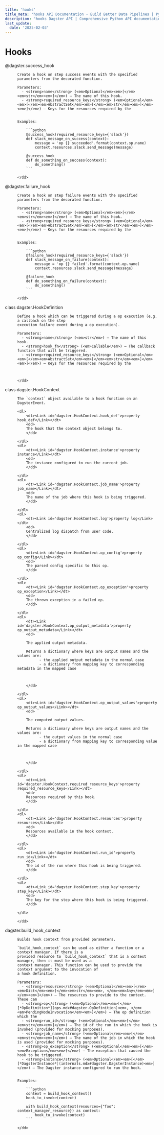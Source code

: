 ```yaml
---
title: 'hooks'
title_meta: 'hooks API Documentation - Build Better Data Pipelines | Python Reference Documentation for Dagster'
description: 'hooks Dagster API | Comprehensive Python API documentation for Dagster, the data orchestration platform. Learn how to build, test, and maintain data pipelines with our detailed guides and examples.'
last_update:
  date: '2025-02-03'
---
```


<div class="section" id="hooks">

# Hooks

<dl>
    <dt><Link id='dagster.success_hook'>@dagster.success_hook</Link></dt>
    <dd>

    Create a hook on step success events with the specified parameters from the decorated function.

    Parameters: 
      - <strong>name</strong> (<em>Optional</em><em>[</em><em>str</em><em>]</em>) – The name of this hook.
      - <strong>required_resource_keys</strong> (<em>Optional</em><em>[</em><em>AbstractSet</em><em>[</em><em>str</em><em>]</em><em>]</em>) – Keys for the resources required by the


    Examples:

        ```python
        @success_hook(required_resource_keys={'slack'})
        def slack_message_on_success(context):
            message = 'op {} succeeded'.format(context.op.name)
            context.resources.slack.send_message(message)

        @success_hook
        def do_something_on_success(context):
            do_something()
        ```

    </dd>

</dl>
<dl>
    <dt><Link id='dagster.failure_hook'>@dagster.failure_hook</Link></dt>
    <dd>

    Create a hook on step failure events with the specified parameters from the decorated function.

    Parameters: 
      - <strong>name</strong> (<em>Optional</em><em>[</em><em>str</em><em>]</em>) – The name of this hook.
      - <strong>required_resource_keys</strong> (<em>Optional</em><em>[</em><em>AbstractSet</em><em>[</em><em>str</em><em>]</em><em>]</em>) – Keys for the resources required by the


    Examples:

        ```python
        @failure_hook(required_resource_keys={'slack'})
        def slack_message_on_failure(context):
            message = 'op {} failed'.format(context.op.name)
            context.resources.slack.send_message(message)

        @failure_hook
        def do_something_on_failure(context):
            do_something()
        ```

    </dd>

</dl>
<dl>
    <dt><Link id='dagster.HookDefinition'>class dagster.HookDefinition</Link></dt>
    <dd>

    Define a hook which can be triggered during a op execution (e.g. a callback on the step
    execution failure event during a op execution).

    Parameters: 
      - <strong>name</strong> (<em>str</em>) – The name of this hook.
      - <strong>hook_fn</strong> (<em>Callable</em>) – The callback function that will be triggered.
      - <strong>required_resource_keys</strong> (<em>Optional</em><em>[</em><em>AbstractSet</em><em>[</em><em>str</em><em>]</em><em>]</em>) – Keys for the resources required by the



    </dd>

</dl>
<dl>
    <dt><Link id='dagster.HookContext'>class dagster.HookContext</Link></dt>
    <dd>

    The `context` object available to a hook function on an DagsterEvent.

    <dl>
        <dt><Link id='dagster.HookContext.hook_def'>property hook_def</Link></dt>
        <dd>
        The hook that the context object belongs to.
        </dd>

    </dl>
    <dl>
        <dt><Link id='dagster.HookContext.instance'>property instance</Link></dt>
        <dd>
        The instance configured to run the current job.
        </dd>

    </dl>
    <dl>
        <dt><Link id='dagster.HookContext.job_name'>property job_name</Link></dt>
        <dd>
        The name of the job where this hook is being triggered.
        </dd>

    </dl>
    <dl>
        <dt><Link id='dagster.HookContext.log'>property log</Link></dt>
        <dd>
        Centralized log dispatch from user code.
        </dd>

    </dl>
    <dl>
        <dt><Link id='dagster.HookContext.op_config'>property op_config</Link></dt>
        <dd>
        The parsed config specific to this op.
        </dd>

    </dl>
    <dl>
        <dt><Link id='dagster.HookContext.op_exception'>property op_exception</Link></dt>
        <dd>
        The thrown exception in a failed op.
        </dd>

    </dl>
    <dl>
        <dt><Link id='dagster.HookContext.op_output_metadata'>property op_output_metadata</Link></dt>
        <dd>

        The applied output metadata.

        Returns a dictionary where keys are output names and the values are:
              - the applied output metadata in the normal case
              - a dictionary from mapping key to corresponding metadata in the mapped case



        </dd>

    </dl>
    <dl>
        <dt><Link id='dagster.HookContext.op_output_values'>property op_output_values</Link></dt>
        <dd>

        The computed output values.

        Returns a dictionary where keys are output names and the values are:
              - the output values in the normal case
              - a dictionary from mapping key to corresponding value in the mapped case



        </dd>

    </dl>
    <dl>
        <dt><Link id='dagster.HookContext.required_resource_keys'>property required_resource_keys</Link></dt>
        <dd>
        Resources required by this hook.
        </dd>

    </dl>
    <dl>
        <dt><Link id='dagster.HookContext.resources'>property resources</Link></dt>
        <dd>
        Resources available in the hook context.
        </dd>

    </dl>
    <dl>
        <dt><Link id='dagster.HookContext.run_id'>property run_id</Link></dt>
        <dd>
        The id of the run where this hook is being triggered.
        </dd>

    </dl>
    <dl>
        <dt><Link id='dagster.HookContext.step_key'>property step_key</Link></dt>
        <dd>
        The key for the step where this hook is being triggered.
        </dd>

    </dl>

    </dd>

</dl>
<dl>
    <dt><Link id='dagster.build_hook_context'>dagster.build_hook_context</Link></dt>
    <dd>

    Builds hook context from provided parameters.

    `build_hook_context` can be used as either a function or a context manager. If there is a
    provided resource to `build_hook_context` that is a context manager, then it must be used as a
    context manager. This function can be used to provide the context argument to the invocation of
    a hook definition.

    Parameters: 
      - <strong>resources</strong> (<em>Optional</em><em>[</em><em>Dict</em><em>[</em><em>str</em><em>, </em><em>Any</em><em>]</em><em>]</em>) – The resources to provide to the context. These can
      - <strong>op</strong> (<em>Optional</em><em>[</em>[*OpDefinition*](ops.mdx#dagster.OpDefinition)<em>, </em><em>PendingNodeInvocation</em><em>]</em>) – The op definition which the
      - <strong>run_id</strong> (<em>Optional</em><em>[</em><em>str</em><em>]</em>) – The id of the run in which the hook is invoked (provided for mocking purposes).
      - <strong>job_name</strong> (<em>Optional</em><em>[</em><em>str</em><em>]</em>) – The name of the job in which the hook is used (provided for mocking purposes).
      - <strong>op_exception</strong> (<em>Optional</em><em>[</em><em>Exception</em><em>]</em>) – The exception that caused the hook to be triggered.
      - <strong>instance</strong> (<em>Optional</em><em>[</em>[*DagsterInstance*](internals.mdx#dagster.DagsterInstance)<em>]</em>) – The Dagster instance configured to run the hook.


    Examples:

        ```python
        context = build_hook_context()
        hook_to_invoke(context)

        with build_hook_context(resources={"foo": context_manager_resource}) as context:
            hook_to_invoke(context)
        ```

    </dd>

</dl>
</div>
